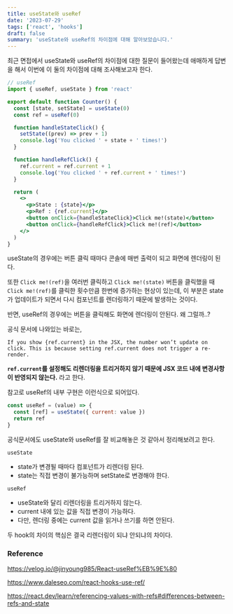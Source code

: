```yaml
---
title: useState와 useRef
date: '2023-07-29'
tags: ['react', 'hooks']
draft: false
summary: 'useState와 useRef의 차이점에 대해 알아보았습니다.'
---
```


최근 면접에서 useState와 useRef의 차이점에 대한 질문이 들어왔는데 애매하게 답변을 해서 이번에 이 둘의 차이점에 대해 조사해보고자 한다.

```jsx
// useRef
import { useRef, useState } from 'react'

export default function Counter() {
  const [state, setState] = useState(0)
  const ref = useRef(0)

  function handleStateClick() {
    setState((prev) => prev + 1)
    console.log('You clicked ' + state + ' times!')
  }

  function handleRefClick() {
    ref.current = ref.current + 1
    console.log('You clicked ' + ref.current + ' times!')
  }

  return (
    <>
      <p>State : {state}</p>
      <p>Ref : {ref.current}</p>
      <button onClick={handleStateClick}>Click me!(state)</button>
      <button onClick={handleRefClick}>Click me!(ref)</button>
    </>
  )
}
```

useState의 경우에는 버튼 클릭 때마다 콘솔에 매번 출력이 되고 화면에 렌더링이 된다.

또한 `Click me!(ref)`을 여러번 클릭하고 `Click me!(state)` 버튼을 클릭했을 때 `Click me!(ref)`를 클릭한 횟수만큼 한번에 증가하는 현상이 있는데, 이 부분은 state가 업데이트가 되면서 다시 컴포넌트를 렌더링하기 때문에 발생하는 것이다.

반면, useRef의 경우에는 버튼을 클릭해도 화면에 렌더링이 안된다. 왜 그럴까..?

공식 문서에 나와있는 바로는,

```
If you show {ref.current} in the JSX, the number won’t update on click. This is because setting ref.current does not trigger a re-render.
```

**`ref.current`를 설정해도 리렌더링을 트리거하지 않기 때문에 JSX 코드 내에 변경사항이 반영되지 않는다.** 라고 한다.

참고로 useRef의 내부 구현은 이런식으로 되어있다.

```jsx
const useRef = (value) => {
  const [ref] = useState({ current: value })
  return ref
}
```

공식문서에도 useState와 useRef를 잘 비교해놓은 것 같아서 정리해보려고 한다.

`useState`

- state가 변경될 때마다 컴포넌트가 리렌더링 된다.
- state는 직접 변경이 불가능하며 setState로 변경해야 한다.

`useRef`

- useState와 달리 리렌더링을 트리거하지 않는다.
- current 내에 있는 값을 직접 변경이 가능하다.
- 다만, 렌더링 중에는 current 값을 읽거나 쓰기를 하면 안된다.

두 hook의 차이의 핵심은 결국 리렌더링이 되냐 안되냐의 차이다.

### Reference

https://velog.io/@jinyoung985/React-useRef%EB%9E%80

https://www.daleseo.com/react-hooks-use-ref/

https://react.dev/learn/referencing-values-with-refs#differences-between-refs-and-state
